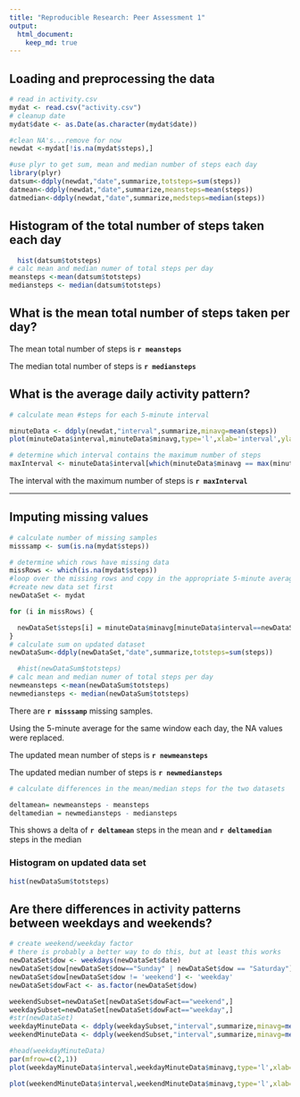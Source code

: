 ```yaml
---
title: "Reproducible Research: Peer Assessment 1"
output: 
  html_document:
    keep_md: true
---
```




## Loading and preprocessing the data
```r
# read in activity.csv
mydat <- read.csv("activity.csv")
# cleanup date
mydat$date <- as.Date(as.character(mydat$date))

#clean NA's...remove for now
newdat <-mydat[!is.na(mydat$steps),]

#use plyr to get sum, mean and median number of steps each day
library(plyr)
datsum<-ddply(newdat,"date",summarize,totsteps=sum(steps))
datmean<-ddply(newdat,"date",summarize,meansteps=mean(steps))
datmedian<-ddply(newdat,"date",summarize,medsteps=median(steps))

```


## Histogram of the total number of steps taken each day
```r

  hist(datsum$totsteps)
# calc mean and median numer of total steps per day
meansteps <-mean(datsum$totsteps)
mediansteps <- median(datsum$totsteps)
```

## What is the mean total number of steps taken per day?
The mean total number of steps is **`r meansteps`**

The median total number of steps is **`r mediansteps`**


## What is the average daily activity pattern?
```r
# calculate mean #steps for each 5-minute interval

minuteData <- ddply(newdat,"interval",summarize,minavg=mean(steps))
plot(minuteData$interval,minuteData$minavg,type='l',xlab='interval',ylab='Average steps')

# determine which interval contains the maximum number of steps
maxInterval <- minuteData$interval[which(minuteData$minavg == max(minuteData$minavg))]
```

The interval with the maximum number of steps is **`r maxInterval`**

-------

## Imputing missing values
```r
# calculate number of missing samples
misssamp <- sum(is.na(mydat$steps))

# determine which rows have missing data
missRows <- which(is.na(mydat$steps))
#loop over the missing rows and copy in the appropriate 5-minute average
#create new data set first
newDataSet <- mydat

for (i in missRows) {

  newDataSet$steps[i] = minuteData$minavg[minuteData$interval==newDataSet$interval[i]]
}
# calculate sum on updated dataset
newDataSum<-ddply(newDataSet,"date",summarize,totsteps=sum(steps))

  #hist(newDataSum$totsteps)
# calc mean and median numer of total steps per day
newmeansteps <-mean(newDataSum$totsteps)
newmediansteps <- median(newDataSum$totsteps)
```
There are  **`r misssamp`** missing samples.

Using the 5-minute average for the same window each day, the NA values were replaced. 

The updated mean number of steps is **`r newmeansteps`**

The updated median number of steps is **`r newmediansteps`**

```r
# calculate differences in the mean/median steps for the two datasets

deltamean= newmeansteps - meansteps
deltamedian = newmediansteps - mediansteps
```

This shows a delta of **`r deltamean`** steps in the mean and **`r deltamedian`** steps in the median


### Histogram on updated data set
```r
hist(newDataSum$totsteps)
```




## Are there differences in activity patterns between weekdays and weekends?

```r
# create weekend/weekday factor
# there is probably a better way to do this, but at least this works
newDataSet$dow <- weekdays(newDataSet$date)
newDataSet$dow[newDataSet$dow=="Sunday" | newDataSet$dow == "Saturday"]  <- 'weekend'
newDataSet$dow[newDataSet$dow != 'weekend'] <- 'weekday'
newDataSet$dowFact <- as.factor(newDataSet$dow)

weekendSubset=newDataSet[newDataSet$dowFact=="weekend",]
weekdaySubset=newDataSet[newDataSet$dowFact=="weekday",]
#str(newDataSet)
weekdayMinuteData <- ddply(weekdaySubset,"interval",summarize,minavg=mean(steps))
weekendMinuteData <- ddply(weekendSubset,"interval",summarize,minavg=mean(steps))

#head(weekdayMinuteData)
par(mfrow=c(2,1))
plot(weekdayMinuteData$interval,weekdayMinuteData$minavg,type='l',xlab='interval',ylab='Average steps',main="Weekday")

plot(weekendMinuteData$interval,weekendMinuteData$minavg,type='l',xlab='interval',ylab='Average steps', main="Weekend")

```

